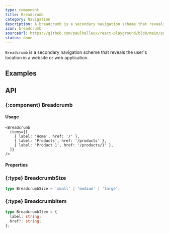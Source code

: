 ```yaml
---
type: component
title: Breadcrumb
category: Navigation
description: A breadcrumb is a secondary navigation scheme that reveals the user's location in a website or web application.
icon: breadcrumb
sourceUrl: https://github.com/paulhalleux/react-playground/blob/main/packages/playground/src/components/Breadcrumb/Breadcrumb.tsx
status: done
---
```


`Breadcrumb` is a secondary navigation scheme that reveals the user's location in a website or web application.

## Examples

<Example name="components/Navigation/Breadcrumb" />

## API

### \{:component} Breadcrumb

#### Usage

```tsx
<Breadcrumb
  items={[
    { label: 'Home', href: '/' },
    { label: 'Products', href: '/products' },
    { label: 'Product 1', href: '/products/1' },
  ]}
/>
```

#### Properties

<Properties component="Breadcrumb" />

### \{:type} BreadcrumbSize

```ts
type BreadcrumbSize = 'small' | 'medium' | 'large';
```

### \{:type} BreadcrumbItem

```ts
type BreadcrumbItem = {
  label: string;
  href?: string;
};
```